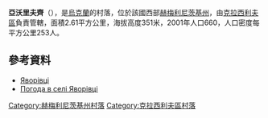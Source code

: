 {{coord|49|37|47|N|26|56|20|E|scale:100000|display=title}}

'''亞沃里夫齊'''（{{lang-uk|Яворівці}}），是[[烏克蘭|烏克蘭]]的村落，位於該國西部[[赫梅利尼茨基州|赫梅利尼茨基州]]，由[[克拉西利夫區|克拉西利夫區]]負責管轄，面積2.61平方公里，海拔高度351米，2001年人口660，人口密度每平方公里253人。

==參考資料==
* [https://web.archive.org/web/20131230232658/http://w1.c1.rada.gov.ua/pls/z7502/A005?rdat1=26.12.2013&rf7571=36344 Яворівці]
* [http://weather.in.ua/ua/hmel'nickaja/29467 Погода в селі Яворівці]{{Wayback|url=http://weather.in.ua/ua/hmel%27nickaja/29467 |date=20111220141716 }}

{{DEFAULTSORT:Яворівці}}
[[Category:赫梅利尼茨基州村落|Category:赫梅利尼茨基州村落]]
[[Category:克拉西利夫區村落|Category:克拉西利夫區村落]]


{{Khmelnytskyi-geo-stub}}